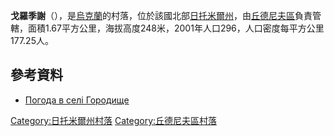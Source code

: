 {{coord|50|3|16|N|28|12|30|E|scale:30000|display=title}}

'''戈羅季謝'''（{{lang-uk|Городище}}），是[[烏克蘭|烏克蘭]]的村落，位於該國北部[[日托米爾州|日托米爾州]]，由[[丘德尼夫區|丘德尼夫區]]負責管轄，面積1.67平方公里，海拔高度248米，2001年人口296，人口密度每平方公里177.25人。

==參考資料==
* [http://weather.in.ua/ua/zhitomirskaja/5622 Погода в селі Городище] {{Wayback|url=http://weather.in.ua/ua/zhitomirskaja/5622 |date=20160305091308 }}

{{DEFAULTSORT:Городище}}
[[Category:日托米爾州村落|Category:日托米爾州村落]]
[[Category:丘德尼夫區村落|Category:丘德尼夫區村落]]


{{Zhytomyr-geo-stub}}